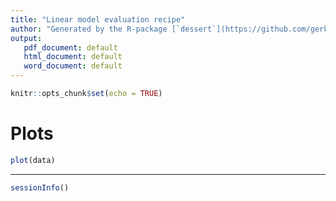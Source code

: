 ```yaml
---
title: "Linear model evaluation recipe"
author: "Generated by the R-package [`dessert`](https://github.com/gerkovink/dessert)"
output: 
   pdf_document: default
   html_document: default
   word_document: default
---
```


```r
knitr::opts_chunk$set(echo = TRUE)
```

# Plots
```r
plot(data)
```

---

```r
sessionInfo()
```

